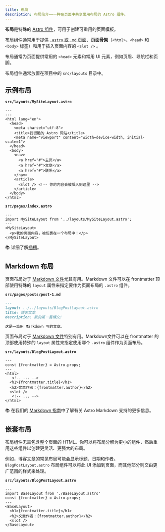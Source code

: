 ```yaml
---
title: 布局
description: 布局简介——一种在页面中共享常用布局的 Astro 组件。
---
```


**布局**是特殊的 [Astro 组件](/zh-cn/core-concepts/astro-components/)，可用于创建可重用的页面模板。

布局组件通常用于提供 [`.astro` 或 `.md` 页面](/zh-cn/core-concepts/astro-pages/)、**页面骨架**（`<html>`、`<head>` 和 `<body>` 标签）和用于插入页面内容的 `<slot />` 。

布局通常为页面提供常用的 `<head>` 元素和常用 UI 元素，例如页眉、导航栏和页脚。

布局组件通常放置在项目中的 `src/layouts` 目录中。

## 示例布局

**`src/layouts/MySiteLayout.astro`**

```astro
---
---
<html lang="en">
  <head>
    <meta charset="utf-8">
    <title>我很酷的 Astro 网站</title>
    <meta name="viewport" content="width=device-width, initial-scale=1">
  </head>
  <body>
    <nav>
      <a href="#">主页</a>
      <a href="#">文章</a>
      <a href="#">联系</a>
    </nav>
    <article>
      <slot /> <!-- 你的内容会被插入到这里 -->
    </article>
  </body>
</html>
```

**`src/pages/index.astro`**

```astro {2} /</?MySiteLayout>/
---
import MySiteLayout from '../layouts/MySiteLayout.astro';
---
<MySiteLayout>
  <p>我的页面内容，被包裹在一个布局中！</p>
</MySiteLayout>
```

📚 详细了解[插槽](/zh-cn/core-concepts/astro-components/#插槽)。

## Markdown 布局

页面布局对于 [Markdown 文件](/zh-cn/guides/markdown-content/#markdown-页面)尤其有用。Markdown 文件可以在 frontmatter 顶部使用特殊的 `layout` 属性来指定要作为页面布局的 `.astro` 组件。

**`src/pages/posts/post-1.md`**

```markdown {2}
---
layout: ../../layouts/BlogPostLayout.astro
title: 博客文章
description: 我的第一篇博文!
---
这是一篇用 Markdown 写的文章。
```

页面布局对于 [Markdown 文件](/zh-cn/guides/markdown-content/#markdown-页面)特别有用。Markdown文件可以在 frontmatter 的顶部使用特殊的 `layout` 属性来指定使用哪个 `.astro` 组件作为页面布局。

**`src/layouts/BlogPostLayout.astro`**

```astro /frontmatter(?:.\w+)?/
---
const {frontmatter} = Astro.props;
---
<html>
   <!-- ... -->
  <h1>{frontmatter.title}</h1>
  <h2>文章作者：{frontmatter.author}</h2>
  <slot />
   <!-- ... -->
</html>
```

📚 在我们的 [Markdown 指南](/zh-cn/guides/markdown-content/)中了解有关 Astro  Markdown 支持的更多信息。

## 嵌套布局

布局组件无需包含整个页面的 HTML。你可以将布局分解为更小的组件，然后重用这些组件以创建更灵活、更强大的布局。

例如，博客文章的常见布局可能会显示标题、日期和作者。`BlogPostLayout.astro` 布局组件可以将此 UI 添加到页面，而其他部分则交由更广范围的样式来处理。

**`src/layouts/BlogPostLayout.astro`**

```astro {2} /</?BaseLayout>/
---
import BaseLayout from './BaseLayout.astro'
const {frontmatter} = Astro.props;
---
<BaseLayout>
  <h1>{frontmatter.title}</h1>
  <h2>文章作者：{frontmatter.author}</h2>
  <slot />
</BaseLayout>
```

